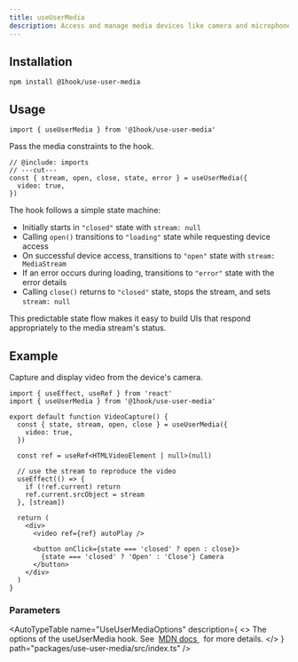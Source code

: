 ```yaml
---
title: useUserMedia
description: Access and manage media devices like camera and microphone.
---
```


## Installation

```package-install
npm install @1hook/use-user-media
```

## Usage

```tsx twoslash include imports
import { useUserMedia } from '@1hook/use-user-media'
```

Pass the media constraints to the hook.

```tsx twoslash
// @include: imports
// ---cut---
const { stream, open, close, state, error } = useUserMedia({
  video: true,
})
```

The hook follows a simple state machine:

- Initially starts in `"closed"` state with `stream: null`
- Calling `open()` transitions to `"loading"` state while requesting device access
- On successful device access, transitions to `"open"` state with `stream: MediaStream`
- If an error occurs during loading, transitions to `"error"` state with the error details
- Calling `close()` returns to `"closed"` state, stops the stream, and sets `stream: null`

This predictable state flow makes it easy to build UIs that respond appropriately to the media stream's status.

## Example

Capture and display video from the device's camera.

```tsx twoslash
import { useEffect, useRef } from 'react'
import { useUserMedia } from '@1hook/use-user-media'

export default function VideoCapture() {
  const { state, stream, open, close } = useUserMedia({
    video: true,
  })

  const ref = useRef<HTMLVideoElement | null>(null)

  // use the stream to reproduce the video
  useEffect(() => {
    if (!ref.current) return
    ref.current.srcObject = stream
  }, [stream])

  return (
    <div>
      <video ref={ref} autoPlay />

      <button onClick={state === 'closed' ? open : close}>
        {state === 'closed' ? 'Open' : 'Close'} Camera
      </button>
    </div>
  )
}
```

### Parameters

<AutoTypeTable
  name="UseUserMediaOptions"
  description={
    <>
      The options of the useUserMedia hook. See&nbsp;
      <a href="https://developer.mozilla.org/en-US/docs/Web/API/MediaStreamConstraints">
        MDN docs
      </a>
      &nbsp; for more details.
    </>
  }
  path="packages/use-user-media/src/index.ts"
/>

<AutoTypeTable
  name="UseUserMediaReturn"
  description="The return value of the useUserMedia hook."
  path="packages/use-user-media/src/index.ts"
/>
